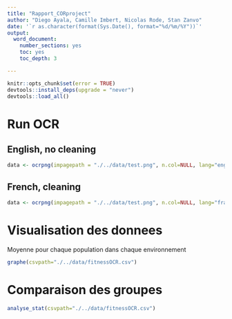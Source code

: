 ```yaml
---
title: "Rapport_CORproject"
author: "Diego Ayala, Camille Imbert, Nicolas Rode, Stan Zanvo"
date: '`r as.character(format(Sys.Date(), format="%d/%m/%Y"))`'
output: 
  word_document:
    number_sections: yes
    toc: yes
    toc_depth: 3

---
```



```r
knitr::opts_chunk$set(error = TRUE)
devtools::install_deps(upgrade = "never")
devtools::load_all()
```

# Run OCR
## English, no cleaning
```r

data <- ocrpng(impagepath = "./../data/test.png", n.col=NULL, lang="eng",  header=TRUE, cleaning=FALSE, outcsv="./../data/fitnessOCR.csv")

```
## French, cleaning
```r

data <- ocrpng(impagepath = "./../data/test.png", n.col=NULL, lang="fra",  header=TRUE, cleaning=TRUE, outcsv="./../data/fitnessOCR.csv")

```
# Visualisation des donnees

Moyenne pour chaque population dans chaque environnement
```r
graphe(csvpath="./../data/fitnessOCR.csv")
```

# Comparaison des groupes

```r
analyse_stat(csvpath="./../data/fitnessOCR.csv")
```

